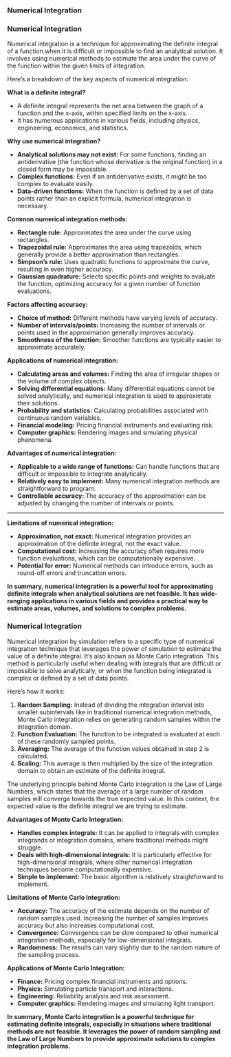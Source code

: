 ### Numerical Integration

<h3>Numerical Integration</h3>

Numerical integration is a technique for approximating the definite integral of a function when it is difficult or impossible to find an analytical solution. It involves using numerical methods to estimate the area under the curve of the function within the given limits of integration.

Here's a breakdown of the key aspects of numerical integration:

**What is a definite integral?**

* A definite integral represents the net area between the graph of a function and the x-axis, within specified limits on the x-axis.
* It has numerous applications in various fields, including physics, engineering, economics, and statistics.

**Why use numerical integration?**

* **Analytical solutions may not exist:** For some functions, finding an antiderivative (the function whose derivative is the original function) in a closed form may be impossible.
* **Complex functions:** Even if an antiderivative exists, it might be too complex to evaluate easily.
* **Data-driven functions:** When the function is defined by a set of data points rather than an explicit formula, numerical integration is necessary.

**Common numerical integration methods:**

* **Rectangle rule:** Approximates the area under the curve using rectangles.
* **Trapezoidal rule:** Approximates the area using trapezoids, which generally provide a better approximation than rectangles.
* **Simpson's rule:** Uses quadratic functions to approximate the curve, resulting in even higher accuracy.
* **Gaussian quadrature:** Selects specific points and weights to evaluate the function, optimizing accuracy for a given number of function evaluations.

**Factors affecting accuracy:**

* **Choice of method:** Different methods have varying levels of accuracy.
* **Number of intervals/points:** Increasing the number of intervals or points used in the approximation generally improves accuracy.
* **Smoothness of the function:** Smoother functions are typically easier to approximate accurately.

**Applications of numerical integration:**

* **Calculating areas and volumes:** Finding the area of irregular shapes or the volume of complex objects.
* **Solving differential equations:** Many differential equations cannot be solved analytically, and numerical integration is used to approximate their solutions.
* **Probability and statistics:** Calculating probabilities associated with continuous random variables.
* **Financial modeling:** Pricing financial instruments and evaluating risk.
* **Computer graphics:** Rendering images and simulating physical phenomena.

**Advantages of numerical integration:**

* **Applicable to a wide range of functions:** Can handle functions that are difficult or impossible to integrate analytically.
* **Relatively easy to implement:** Many numerical integration methods are straightforward to program.
* **Controllable accuracy:** The accuracy of the approximation can be adjusted by changing the number of intervals or points.

-------------------------------------------------------------------------------------------

**Limitations of numerical integration:**

* **Approximation, not exact:** Numerical integration provides an approximation of the definite integral, not the exact value.
* **Computational cost:** Increasing the accuracy often requires more function evaluations, which can be computationally expensive.
* **Potential for error:** Numerical methods can introduce errors, such as round-off errors and truncation errors.

**In summary, numerical integration is a powerful tool for approximating definite integrals when analytical solutions are not feasible. It has wide-ranging applications in various fields and provides a practical way to estimate areas, volumes, and solutions to complex problems.**


### Numerical Integration 

Numerical integration by simulation refers to a specific type of numerical integration technique that leverages the power of simulation to estimate the value of a definite integral. It's also known as Monte Carlo integration. This method is particularly useful when dealing with integrals that are difficult or impossible to solve analytically, or when the function being integrated is complex or defined by a set of data points.

Here's how it works:

1. **Random Sampling:** Instead of dividing the integration interval into smaller subintervals like in traditional numerical integration methods, Monte Carlo integration relies on generating random samples within the integration domain.
2. **Function Evaluation:** The function to be integrated is evaluated at each of these randomly sampled points.
3. **Averaging:** The average of the function values obtained in step 2 is calculated.
4. **Scaling:** This average is then multiplied by the size of the integration domain to obtain an estimate of the definite integral.

The underlying principle behind Monte Carlo integration is the Law of Large Numbers, which states that the average of a large number of random samples will converge towards the true expected value. In this context, the expected value is the definite integral we are trying to estimate.

**Advantages of Monte Carlo Integration:**

* **Handles complex integrals:** It can be applied to integrals with complex integrands or integration domains, where traditional methods might struggle.
* **Deals with high-dimensional integrals:** It is particularly effective for high-dimensional integrals, where other numerical integration techniques become computationally expensive.
* **Simple to implement:** The basic algorithm is relatively straightforward to implement.

**Limitations of Monte Carlo Integration:**

* **Accuracy:** The accuracy of the estimate depends on the number of random samples used. Increasing the number of samples improves accuracy but also increases computational cost.
* **Convergence:** Convergence can be slow compared to other numerical integration methods, especially for low-dimensional integrals.
* **Randomness:** The results can vary slightly due to the random nature of the sampling process.

**Applications of Monte Carlo Integration:**

* **Finance:** Pricing complex financial instruments and options.
* **Physics:** Simulating particle transport and interactions.
* **Engineering:** Reliability analysis and risk assessment.
* **Computer graphics:** Rendering images and simulating light transport.

**In summary, Monte Carlo integration is a powerful technique for estimating definite integrals, especially in situations where traditional methods are not feasible. It leverages the power of random sampling and the Law of Large Numbers to provide approximate solutions to complex integration problems.**
